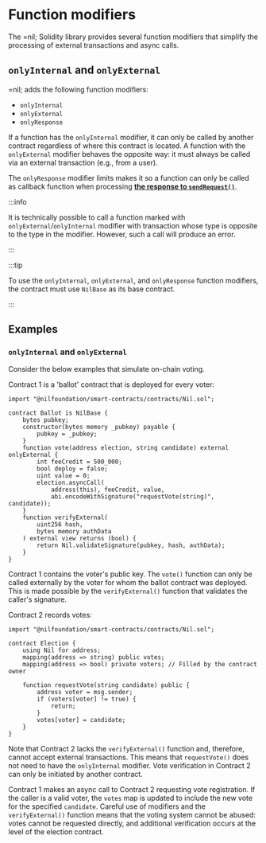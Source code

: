 # Function modifiers

The =nil; Solidity library provides several function modifiers that simplify the processing of external transactions and async calls.


## `onlyInternal` and `onlyExternal`

=nil; adds the following function modifiers:

* `onlyInternal`
* `onlyExternal`
* `onlyResponse`

If a function has the `onlyInternal` modifier, it can only be called by another contract regardless of where this contract is located. A function with the `onlyExternal` modifier behaves the opposite way: it must always be called via an external transaction (e.g., from a user).

The `onlyResponse` modifier limits makes it so a function can only be called as callback function when processing [**the response to `sendRequest()`**](../key-principles/async-execution.mdx).

:::info

It is technically possible to call a function marked with `onlyExternal`/`onlyInternal` modifier with transaction whose type is opposite to the type in the modifier. However, such a call will produce an error.

:::

:::tip

To use the `onlyInternal`, `onlyExternal`, and `onlyResponse` function modifiers, the contract must use `NilBase` as its base contract.

:::

## Examples

### `onlyInternal` and `onlyExternal`

Consider the below examples that simulate on-chain voting.

Contract 1 is a 'ballot' contract that is deployed for every voter:

```solidity showLineNumbers
import "@nilfoundation/smart-contracts/contracts/Nil.sol";

contract Ballot is NilBase {
    bytes pubkey;
    constructor(bytes memory _pubkey) payable {
        pubkey = _pubkey;
    }
    function vote(address election, string candidate) external onlyExternal {
        int feeCredit = 500_000;
        bool deploy = false;
        uint value = 0;
        election.asyncCall(
            address(this), feeCredit, value,
            abi.encodeWithSignature("requestVote(string)", candidate));
    }
    function verifyExternal(
        uint256 hash,
        bytes memory authData
    ) external view returns (bool) {
        return Nil.validateSignature(pubkey, hash, authData);
    }
}
```

Contract 1 contains the voter's public key. The `vote()` function can only be called externally by the voter for whom the ballot contract was deployed. This is made possible by the `verifyExternal()` function that validates the caller's signature.

Contract 2 records votes:

```solidity showLineNumbers
import "@nilfoundation/smart-contracts/contracts/Nil.sol";

contract Election {
    using Nil for address;
    mapping(address => string) public votes;
    mapping(address => bool) private voters; // Filled by the contract owner

    function requestVote(string candidate) public {
        address voter = msg.sender;
        if (voters[voter] != true) {
            return;
        }
        votes[voter] = candidate;
    }
}
```

Note that Contract 2 lacks the `verifyExternal()` function and, therefore, cannot accept external transactions. This means that `requestVote()` does not need to have the `onlyInternal` modifier. Vote verification in Contract 2 can only be initiated by another contract.

Contract 1 makes an async call to Contract 2 requesting vote registration. If the caller is a valid voter, the `votes` map is updated to include the new vote for the specified `candidate`. Careful use of modifiers and the `verifyExternal()` function means that the voting system cannot be abused: votes cannot be requested directly, and additional verification occurs at the level of the election contract.
